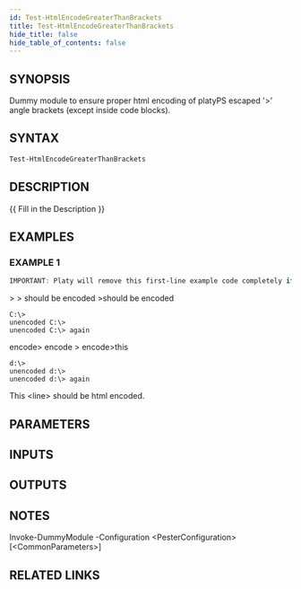 ```yaml
---
id: Test-HtmlEncodeGreaterThanBrackets
title: Test-HtmlEncodeGreaterThanBrackets
hide_title: false
hide_table_of_contents: false
---
```


## SYNOPSIS

Dummy module to ensure proper html encoding of platyPS escaped '&gt;' angle brackets (except inside code blocks).

## SYNTAX

```powershell
Test-HtmlEncodeGreaterThanBrackets
```

## DESCRIPTION

{{ Fill in the Description }}

## EXAMPLES

### EXAMPLE 1

```powershell
IMPORTANT: Platy will remove this first-line example code completely if you use a bracket here.
```

&gt;
&gt; should be encoded
&gt;should be encoded

```
C:\>
unencoded C:\>
unencoded C:\> again
```

encode&gt;
encode &gt;
encode&gt;this

```
d:\>
unencoded d:\>
unencoded d:\> again
```

This &lt;line&gt; should be html encoded.

## PARAMETERS

## INPUTS

## OUTPUTS

## NOTES

Invoke-DummyModule -Configuration &lt;PesterConfiguration&gt; [&lt;CommonParameters&gt;]

## RELATED LINKS
